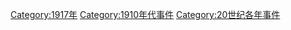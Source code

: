[[Category:1917年|Category:1917年]]
[[Category:1910年代事件|Category:1910年代事件]]
[[Category:20世纪各年事件|Category:20世纪各年事件]]